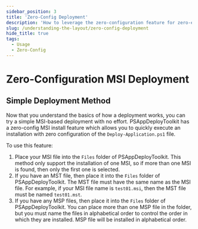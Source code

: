 ```yaml
---
sidebar_position: 3
title: 'Zero-Config Deployment'
description: 'How to leverage the zero-configuration feature for zero-effort deployments.'
slug: /understanding-the-layout/zero-config-deployment
hide_title: true
tags:
  - Usage
  - Zero-Config
---
```


# Zero-Configuration MSI Deployment

## Simple Deployment Method

Now that you understand the basics of how a deployment works, you can try a simple MSI-based deployment with no effort. PSAppDeployToolkit has a zero-config MSI install feature which allows you to quickly execute an installation with zero configuration of the `Deploy-Application.ps1` file.

To use this feature:

1. Place your MSI file into the `Files` folder of PSAppDeployToolkit. This method only support the installation of one MSI, so if more than one MSI is found, then only the first one is selected.
2. If you have an MST file, then place it into the `Files` folder of PSAppDeployToolkit. The MST file must have the same name as the MSI file. For example, if your MSI file name is `test01.msi`, then the MST file must be named `test01.mst`.
3. If you have any MSP files, then place it into the `Files` folder of PSAppDeployToolkit. You can place more than one MSP file in the folder, but you must name the files in alphabetical order to control the order in which they are installed. MSP file will be installed in alphabetical order.
